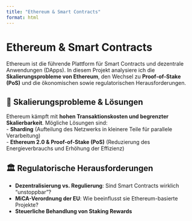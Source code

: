 ```yaml
---
title: "Ethereum & Smart Contracts"
format: html
---
```


# Ethereum & Smart Contracts  

Ethereum ist die führende Plattform für Smart Contracts und dezentrale Anwendungen (DApps). In diesem Projekt analysiere ich die **Skalierungsprobleme von Ethereum**, den Wechsel zu **Proof-of-Stake (PoS)** und die ökonomischen sowie regulatorischen Herausforderungen.  

## 🚀 Skalierungsprobleme & Lösungen  
Ethereum kämpft mit **hohen Transaktionskosten und begrenzter Skalierbarkeit**. Mögliche Lösungen sind:  
- **Sharding** (Aufteilung des Netzwerks in kleinere Teile für parallele Verarbeitung)  
- **Ethereum 2.0 & Proof-of-Stake (PoS)** (Reduzierung des Energieverbrauchs und Erhöhung der Effizienz)  

## 🏛 Regulatorische Herausforderungen  
- **Dezentralisierung vs. Regulierung**: Sind Smart Contracts wirklich "unstoppbar"?  
- **MiCA-Verordnung der EU**: Wie beeinflusst sie Ethereum-basierte Projekte?  
- **Steuerliche Behandlung von Staking Rewards**  

